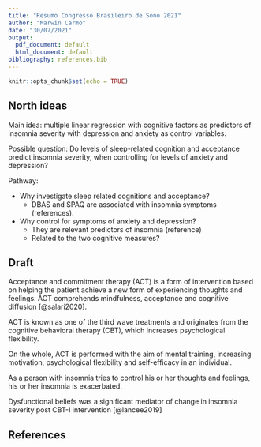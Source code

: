 ```yaml
---
title: "Resumo Congresso Brasileiro de Sono 2021"
author: "Marwin Carmo"
date: "30/07/2021"
output:
  pdf_document: default
  html_document: default
bibliography: references.bib
---
```


```r
knitr::opts_chunk$set(echo = TRUE)
```

## North ideas

Main idea: multiple linear regression with cognitive factors as predictors of insomnia severity with depression and anxiety as control variables.

Possible question: Do levels of sleep-related cognition and acceptance predict insomnia severity, when controlling for levels of anxiety and depression?

Pathway:

- Why investigate sleep related cognitions and acceptance?
  + DBAS and SPAQ are associated with insomnia symptoms (references).

- Why control for symptoms of anxiety and depression?
  + They are relevant predictors of insomnia (reference)
  + Related to the two cognitive measures?


## Draft

Acceptance and commitment therapy (ACT) is a form of intervention based on helping the patient achieve a new form of experiencing thoughts and feelings. ACT comprehends mindfulness, acceptance and cognitive diffusion [@salari2020].

ACT is known as one of the third wave treatments and originates from the cognitive behavioral therapy (CBT), which increases psychological flexibility.

On the whole, ACT is performed with the aim of mental training, increasing motivation, psychological flexibility and self-efficacy in an individual.

As a person with insomnia tries to control his or her thoughts and feelings, his or her insomnia is exacerbated.

Dysfunctional beliefs was a significant mediator of change in insomnia severity post CBT-I intervention [@lancee2019]

## References
